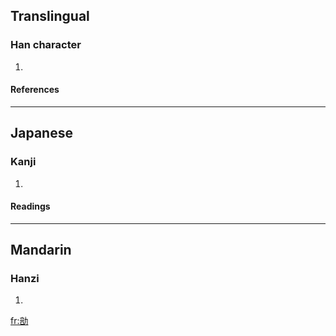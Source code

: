 ==Translingual==
===Han character===
{{Han char|rn=19|rad=力|as=08|sn=10|four=|canj=卜口大尸 (YRKS)}}
# {{defn|Han}}
====References====
{{Han ref|kx=0148.030|dkj=02376|dj=0333.110|hdz=10373.120|uh=52CF|ud=21199}}
----
==Japanese==
===Kanji===
{{ja-kanji|grade=|rs=力08}}
# {{defn|Japanese}} 
====Readings====
{{ja-readings|on=[[ほう]] (hō), [[ぶ]] (bu)|kun=[[つとめる]] (tsutomeru)}}
----
==Mandarin==
===Hanzi===
{{cmn-hanzi|pin=[[pǒu]] ([[pou3]])|wg=p'ou<sup>3</sup>}}
# {{defn|Mandarin}}

[[fr:勏]]
